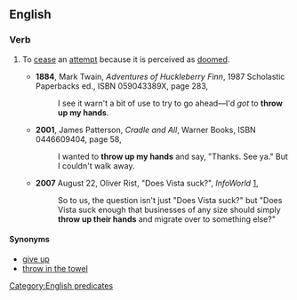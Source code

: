 ==English==

===Verb===
{{infl|en|verb|head=to [[throw]] [[up]] [[one's]] [[hands]]}}

# {{intransitive}} To [[cease]] an [[attempt]] because it is perceived as [[doomed]].
#*'''1884''', Mark Twain, ''Adventures of Huckleberry Finn'', 1987 Scholastic Paperbacks ed., ISBN 059043389X, page 283,
#*:I see it warn't a bit of use to try to go ahead—I'd ''got'' to '''throw up my hands'''.
#*'''2001''', James Patterson, ''Cradle and All'', Warner Books, ISBN 0446609404, page 58,
#*:I wanted to '''throw up my hands''' and say, "Thanks. See ya." But I couldn't walk away.
#*'''2007''' August 22, Oliver Rist, "Does Vista suck?", ''InfoWorld'' [http://www.infoworld.com/article/07/08/22/34OPenterwin_1.html],
#*:So to us, the question isn't just "Does Vista suck?" but "Does Vista suck enough that businesses of any size should simply '''throw up their hands''' and migrate over to something else?"

====Synonyms====
*[[give up]]
*[[throw in the towel]]

[[Category:English predicates]]